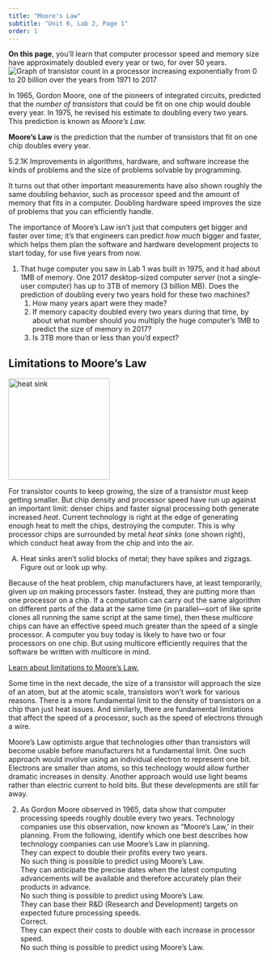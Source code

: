 ```yaml
---
title: "Moore's Law"
subtitle: "Unit 6, Lab 2, Page 1"
order: 1
---
```


<div class="learn"><strong>On this page</strong>, you'll learn that computer processor speed and memory size have approximately doubled every year or two, for over 50 years.</div>
<img class="imageRight noshadow" src="/img/6-computers/mooreslaw_graph.png" alt="Graph of transistor count in a processor increasing exponentially from 0 to 20 billion over the years from 1971 to 2017" title="Graph of transistor count in a processor increasing exponentially from 0 to 20 billion over the years from 1971 to 2017"/>
<p>In 1965, Gordon Moore, one of the pioneers of integrated circuits, predicted that the <em>number of transistors</em> that could be fit on one chip would double every year. In 1975, he revised his estimate to doubling every two years. This prediction is known as <em>Moore's Law.</em></p>
<div class="vocabFullWidth">
<p><strong>Moore's Law</strong> is the prediction that the number of transistors that fit on one chip doubles every year.</p>
</div>

<div class="comment">5.2.1K Improvements in algorithms, hardware, and software increase the kinds of problems and the size of problems solvable by programming. </div>
<p>It turns out that other important measurements have also shown roughly the same doubling behavior, such as processor speed and the amount of memory that fits in a computer. Doubling hardware speed improves the size of problems that you can efficiently handle.</p>
<p>The importance of Moore's Law isn't just that computers get bigger and faster over time; it's that engineers can predict <em>how much</em> bigger and faster, which helps them plan the software and hardware development projects to start today, for use five years from now.</p>

<div class="ifTime">
<ol>
<li>
That huge computer you saw in Lab 1 was built in 1975, and it had about 1MB of memory. One 2017 desktop-sized computer <em>server</em> (not a single-user computer) has up to 3TB of memory (3 billion MB). Does the prediction of doubling every two years hold for these two machines?		
<ol>
<li>How many years apart were they made?</li>
<li>If memory capacity doubled every two years during that time, by about what number should you multiply the huge computer's 1MB to predict the size of memory in 2017?</li>
<li>Is 3TB more than or less than you'd expect?</li>
</ol>
</li>
</ol>
</div>

## Limitations to Moore's Law
<img class="imageRight" src="/img/6-computers/heatsink.png" height="200px" alt="heat sink" title="heat sink" />
<p>For transistor counts to keep growing, the size of a transistor must keep getting smaller. But chip density and processor speed have run up against an important limit: denser chips and faster signal processing both generate increased <em>heat</em>. Current technology is right at the edge of generating enough heat to melt the chips, destroying the computer. This is why processor chips are surrounded by metal <em>heat sinks</em> (one shown right), which conduct heat away from the chip and into the air.</p>
<div class="takeItFurther">
<ol type="A">
<li>Heat sinks aren't solid blocks of metal; they have spikes and zigzags.  Figure out or look up why.</li>
</ol>
</div>
<p>Because of the heat problem, chip manufacturers have, at least temporarily, given up on making processors faster. Instead, they are putting more than one processor on a chip. If a computation can carry out the same algorithm on different parts of the data at the same time (in parallel&mdash;sort of like sprite clones all running the same script at the same time), then these <em>multicore</em> chips can have an effective speed much greater than the speed of a single processor. A computer you buy today is likely to have two or four processors on one chip. But using multicore efficiently requires that the software be written with multicore in mind.</p> 

<div class="endnote">
<a href="#hint-target" data-bs-toggle="collapse" title="Learn about limitations to Moore's Law">Learn about limitations to Moore's Law.</a>
<div id="hint-target" class="collapse">
<p>Some time in the next decade, the size of a transistor will approach the size of an atom, but at the atomic scale, transistors won't work for various reasons. There is a more fundamental limit to the density of transistors on a chip than just heat issues. And similarly, there are fundamental limitations that affect the speed of a processor, such as the speed of electrons through a wire.</p>
<p>Moore's Law optimists argue that technologies other than transistors will become usable before manufacturers hit a fundamental limit. One such approach would involve using an individual electron to represent one bit. Electrons are smaller than atoms, so this technology would allow further dramatic increases in density. Another approach would use light beams rather than electric current to hold bits. But these developments are still far away.</p>
</div>
</div>

<div class="forYouToDo">
<ol start="2">
<li>
<!-- Question 1 -->
<div class="assessment-data" type="multiplechoice" identifier="Which is TRUE according to Moore's Law?"
hasinlinefeedback="true" maxchoices="1" responseIdentifier="ri1" shuffle="true">
<div class="prompt">As Gordon Moore observed in 1965, data show that computer processing speeds roughly double every two years. Technology companies use this observation, now known as "Moore’s Law,’ in their planning.  From the following, identify which one best describes how technology companies can use Moore’s Law in planning.</div>
<div class="choice" identifier="c1">
<div class="text">They can expect to double their profits every two years.</div>
<div class="feedback">No such thing is possible to predict using Moore’s Law.</div>
</div>
<div class="choice" identifier="c2">
<div class="text">They can anticipate the precise dates when the latest computing advancements will be available and therefore accurately plan their products in advance.</div>
<div class="feedback">No such thing is possible to predict using Moore’s Law.</div>
</div>
<div class="choice" identifier="c3">
<div class="text">They can base their R&amp;D (Research and Development) targets on expected future processing speeds.</div>
<div class="feedback">Correct.</div>
</div>
<div class="choice" identifier="c4">
<div class="text">They can expect their costs to double with each increase in processor speed.</div>
<div class="feedback">No such thing is possible to predict using Moore’s Law.</div>
</div>
<div class="responseDeclaration" identifier="ri1">
<div class="correctResponse" identifier="c3"></div>
</div>
</div>

</li>
</ol>
</div>
